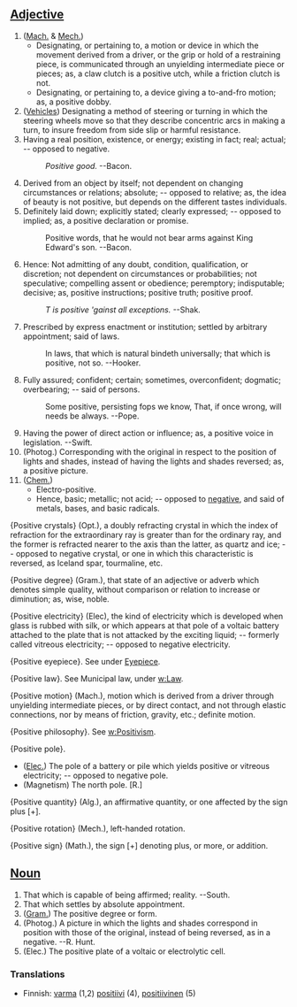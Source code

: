 ==[[Adjective]]==

# ([[Mach.]] & [[Mech.]])
#* Designating, or pertaining to, a motion or device in which the movement derived from a driver, or the grip or hold of a restraining piece, is communicated through an unyielding intermediate piece or pieces; as, a claw clutch is a positive utch, while a friction clutch is not.
#* Designating, or pertaining to, a device giving a to-and-fro motion; as, a positive dobby.
# ([[Vehicle]]s) Designating a method of steering or turning in which the steering wheels move so that they describe concentric arcs in making a turn, to insure freedom from side slip or harmful  resistance.
# Having a real position, existence, or energy; existing in fact; real; actual; -- opposed to negative. 
#:''Positive good.'' --Bacon.
# Derived from an object by itself; not dependent on changing circumstances or relations; absolute; -- opposed to relative; as, the idea of beauty is not positive, but depends on the different tastes individuals.
# Definitely laid down; explicitly stated; clearly expressed; -- opposed to implied; as, a positive declaration or promise.
#:Positive words, that he would not bear arms against King Edward's son.  --Bacon.
# Hence: Not admitting of any doubt, condition, qualification, or discretion; not dependent on circumstances or probabilities; not speculative; compelling assent or obedience; peremptory; indisputable; decisive; as, positive instructions; positive truth; positive proof.
#:''T is positive 'gainst all exceptions.'' --Shak.
# Prescribed by express enactment or institution; settled by arbitrary appointment; said of laws.
#: In laws, that which is natural bindeth universally; that which is positive, not so.       --Hooker.
# Fully assured; confident; certain; sometimes, overconfident; dogmatic; overbearing; -- said of persons.
#: Some positive, persisting fops we know, That, if once wrong, will needs be always.     --Pope.
# Having the power of direct action or influence; as, a positive voice in legislation. --Swift.
# (Photog.) Corresponding with the original in respect to the position of lights and shades, instead of having the lights and shades reversed; as, a positive picture.
# ([[Chem.]])
#* Electro-positive.
#* Hence, basic; metallic; not acid; -- opposed to [[negative]], and said of metals, bases, and basic radicals.

{Positive crystals} (Opt.), a doubly refracting crystal in which the index of refraction for the extraordinary ray is greater than for the ordinary ray, and the former is refracted nearer to the axis than the latter, as quartz and ice; -- opposed to negative crystal, or one in which this characteristic is reversed, as Iceland spar,   tourmaline, etc.

{Positive degree} (Gram.), that state of an adjective or adverb which denotes simple quality, without comparison or relation to increase or diminution; as, wise, noble.

{Positive electricity} (Elec), the kind of electricity which is developed when glass is rubbed with silk, or which appears at that pole of a voltaic battery attached to the plate that is not attacked by the exciting liquid; -- formerly called vitreous electricity; -- opposed to negative electricity.

{Positive eyepiece}. See under [[Eyepiece]].

{Positive law}. See Municipal law, under [[w:Law]].

{Positive motion} (Mach.), motion which is derived from a driver through unyielding intermediate pieces, or by direct contact, and not through elastic connections, nor by means of friction, gravity, etc.; definite motion.

{Positive philosophy}. See [[w:Positivism]].

{Positive pole}.
* ([[Elec.]]) The pole of a battery or pile which yields      positive or vitreous electricity; -- opposed to negative pole.
* (Magnetism) The north pole. [R.]

{Positive quantity} (Alg.), an affirmative quantity, or one  affected by the sign plus [+].

{Positive rotation} (Mech.), left-handed rotation.

{Positive sign} (Math.), the sign [+] denoting plus, or more, or addition.

==[[Noun]]==

# That which is capable of being affirmed; reality. --South.
# That which settles by absolute appointment.
# ([[Gram.]]) The positive degree or form.
# (Photog.) A picture in which the lights and shades correspond in position with those of the original, instead of being reversed, as in a negative. --R. Hunt.
# (Elec.) The positive plate of a voltaic or electrolytic  cell.


===Translations===
*Finnish: [[varma]] (1,2) [[positiivi]] (4), [[positiivinen]] (5)